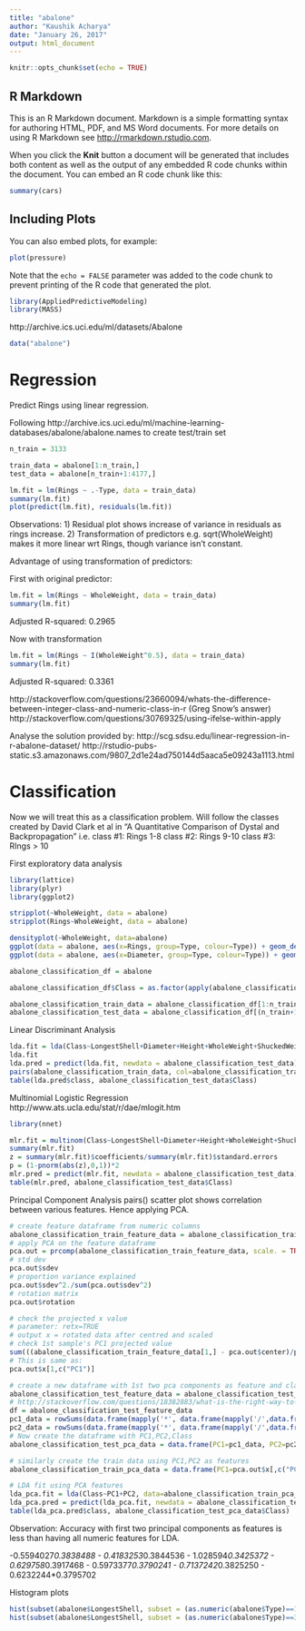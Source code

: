 ```yaml
---
title: "abalone"
author: "Kaushik Acharya"
date: "January 26, 2017"
output: html_document
---
```


```r
knitr::opts_chunk$set(echo = TRUE)
```

## R Markdown

This is an R Markdown document. Markdown is a simple formatting syntax for authoring HTML, PDF, and MS Word documents. For more details on using R Markdown see <http://rmarkdown.rstudio.com>.

When you click the **Knit** button a document will be generated that includes both content as well as the output of any embedded R code chunks within the document. You can embed an R code chunk like this:

```r
summary(cars)
```

## Including Plots

You can also embed plots, for example:

```r
plot(pressure)
```

Note that the `echo = FALSE` parameter was added to the code chunk to prevent printing of the R code that generated the plot.

```r
library(AppliedPredictiveModeling)
library(MASS)
```

http://archive.ics.uci.edu/ml/datasets/Abalone
```r
data("abalone")
```

Regression
================
Predict Rings using linear regression.

Following http://archive.ics.uci.edu/ml/machine-learning-databases/abalone/abalone.names
to create test/train set
```r
n_train = 3133
```

```r
train_data = abalone[1:n_train,]
test_data = abalone[n_train+1:4177,]

lm.fit = lm(Rings ~ .-Type, data = train_data)
summary(lm.fit)
plot(predict(lm.fit), residuals(lm.fit))
```
Observations:
1) Residual plot shows increase of variance in residuals as rings increase.
2) Transformation of predictors e.g. sqrt(WholeWeight) makes it more linear wrt Rings, though variance isn't constant.


Advantage of using transformation of predictors:

First with original predictor:
```r
lm.fit = lm(Rings ~ WholeWeight, data = train_data)
summary(lm.fit)
```
Adjusted R-squared:  0.2965


Now with transformation
```r
lm.fit = lm(Rings ~ I(WholeWeight^0.5), data = train_data)
summary(lm.fit)
```
Adjusted R-squared:  0.3361

http://stackoverflow.com/questions/23660094/whats-the-difference-between-integer-class-and-numeric-class-in-r (Greg Snow's answer)
http://stackoverflow.com/questions/30769325/using-ifelse-within-apply

Analyse the solution provided by:
http://scg.sdsu.edu/linear-regression-in-r-abalone-dataset/
http://rstudio-pubs-static.s3.amazonaws.com/9807_2d1e24ad750144d5aaca5e09243a1113.html

Classification
===============
Now we will treat this as a classification problem. Will follow the classes created by David Clark et al in "A Quantitative Comparison of Dystal and Backpropagation"
i.e. class #1: Rings 1-8
     class #2: Rings 9-10
     class #3: RIngs > 10
     
First exploratory data analysis
```r
library(lattice)
library(plyr)
library(ggplot2)
```

```r
stripplot(~WholeWeight, data = abalone)
stripplot(Rings~WholeWeight, data = abalone)
```

```r
densityplot(~WholeWeight, data=abalone)
ggplot(data = abalone, aes(x=Rings, group=Type, colour=Type)) + geom_density() + ggtitle("Density of Rings of each Sex")
ggplot(data = abalone, aes(x=Diameter, group=Type, colour=Type)) + geom_density() + ggtitle("Density of Diameter of each Sex")
```
   
```r
abalone_classification_df = abalone

abalone_classification_df$Class = as.factor(apply(abalone_classification_df, 1, function(x){ifelse(as.numeric(x[9]) < 9, 1, ifelse(as.numeric(x[9]) < 11, 2, 3))}))
```

```r
abalone_classification_train_data = abalone_classification_df[1:n_train,]
abalone_classification_test_data = abalone_classification_df[(n_train+1):4177,]
```

Linear Discriminant Analysis
```r
lda.fit = lda(Class~LongestShell+Diameter+Height+WholeWeight+ShuckedWeight+VisceraWeight+ShellWeight, data = abalone_classification_train_data)
lda.fit
lda.pred = predict(lda.fit, newdata = abalone_classification_test_data)
pairs(abalone_classification_train_data, col=abalone_classification_train_data$Class)
table(lda.pred$class, abalone_classification_test_data$Class)
```

Multinomial Logistic Regression
http://www.ats.ucla.edu/stat/r/dae/mlogit.htm
```r
library(nnet)
```

```r
mlr.fit = multinom(Class~LongestShell+Diameter+Height+WholeWeight+ShuckedWeight+VisceraWeight+ShellWeight, data = abalone_classification_train_data)
summary(mlr.fit)
z = summary(mlr.fit)$coefficients/summary(mlr.fit)$standard.errors
p = (1-pnorm(abs(z),0,1))*2
mlr.pred = predict(mlr.fit, newdata = abalone_classification_test_data)
table(mlr.pred, abalone_classification_test_data$Class)
```

Principal Component Analysis
pairs() scatter plot shows correlation between various features. Hence applying PCA.
```r
# create feature dataframe from numeric columns
abalone_classification_train_feature_data = abalone_classification_train_data[,c("LongestShell","Diameter","Height","WholeWeight","ShuckedWeight","VisceraWeight","ShellWeight")]
# apply PCA on the feature dataframe
pca.out = prcomp(abalone_classification_train_feature_data, scale. = TRUE)
# std dev
pca.out$sdev
# proportion variance explained
pca.out$sdev^2./sum(pca.out$sdev^2)
# rotation matrix
pca.out$rotation

# check the projected x value
# parameter: retx=TRUE
# output x = rotated data after centred and scaled
# check 1st sample's PC1 projected value
sum(((abalone_classification_train_feature_data[1,] - pca.out$center)/pca.out$scale)*pca.out$rotation[,c("PC1")])
# This is same as:
pca.out$x[1,c("PC1")]

# create a new dataframe with 1st two pca components as feature and class
abalone_classification_test_feature_data = abalone_classification_test_data[,c("LongestShell","Diameter","Height","WholeWeight","ShuckedWeight","VisceraWeight","ShellWeight")]
# http://stackoverflow.com/questions/18382883/what-is-the-right-way-to-multiply-data-frame-by-vector
df = abalone_classification_test_feature_data
pc1_data = rowSums(data.frame(mapply('*', data.frame(mapply('/',data.frame(mapply('-', df, pca.out$center)),pca.out$scale)), pca.out$rotation[,c("PC1")])))
pc2_data = rowSums(data.frame(mapply('*', data.frame(mapply('/',data.frame(mapply('-', df, pca.out$center)),pca.out$scale)), pca.out$rotation[,c("PC2")])))
# Now create the dataframe with PC1,PC2,Class
abalone_classification_test_pca_data = data.frame(PC1=pc1_data, PC2=pc2_data,Class=abalone_classification_test_data[,c("Class")])

# similarly create the train data using PC1,PC2 as features
abalone_classification_train_pca_data = data.frame(PC1=pca.out$x[,c("PC1")], PC2=pca.out$x[,c("PC2")], Class=abalone_classification_train_data[,c("Class")])

# LDA fit using PCA features
lda_pca.fit = lda(Class~PC1+PC2, data=abalone_classification_train_pca_data)
lda_pca.pred = predict(lda_pca.fit, newdata = abalone_classification_test_pca_data)
table(lda_pca.pred$class, abalone_classification_test_pca_data$Class)
```
Observation: Accuracy with first two principal components as features is less than having all numeric features for LDA.

-0.5594027*0.3838488 - 0.4183253*0.3844536 - 1.028594*0.3425372 - 0.629758*0.3917468 - 0.5973377*0.3790241 - 0.7137242*0.3825250 - 0.6232244*0.3795702

Histogram plots
```r
hist(subset(abalone$LongestShell, subset = (as.numeric(abalone$Type)==1)))
hist(subset(abalone$LongestShell, subset = (as.numeric(abalone$Type)==3)))
```
